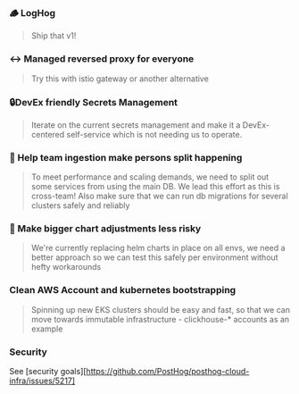 
### 🪵 LogHog
> Ship that v1!

### ↔ Managed reversed proxy for everyone
> Try this with istio gateway or another alternative

### 🔒DevEx friendly Secrets Management
> Iterate on the current secrets management and make it a DevEx-centered self-service which is not needing us to operate. 

### 💽 Help team ingestion make persons split happening
> To meet performance and scaling demands, we need to split out some services from using the main DB. We lead this effort as this is cross-team! Also make sure that we can run db migrations for several clusters safely and reliably

### 📄 Make bigger chart adjustments less risky
> We're currently replacing helm charts in place on all envs, we need a better approach so we can test this safely per environment without hefty workarounds

### Clean AWS Account and kubernetes bootstrapping
> Spinning up new EKS clusters should be easy and fast, so that we can move towards immutable infrastructure - clickhouse-* accounts as an example

### Security
See [security goals][https://github.com/PostHog/posthog-cloud-infra/issues/5217]
